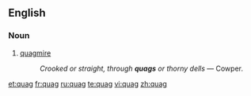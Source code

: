 ==English==
===Noun===
{{en-noun}}

# [[quagmire]]
#: ''Crooked or straight, through '''quags''' or thorny dells'' &mdash; Cowper.

[[et:quag]]
[[fr:quag]]
[[ru:quag]]
[[te:quag]]
[[vi:quag]]
[[zh:quag]]